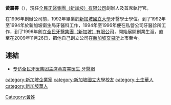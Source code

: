 '''黃震霄'''（'''{{lang-en|Chin-Siau Ng}}'''），現任[[全民牙醫集團（新加坡）有限公司|全民牙醫集團（新加坡）有限公司]]創辦人及首席執行官。

在1996年創辦公司前，1992年畢業於[[新加坡國立大學|新加坡國立大學]]牙醫學士學位。到了1992年至1994年於新加坡衛生局牙醫科工作，1994年至1996年便在私營公司牙醫診所工作，到了1996年創立[[全民牙醫集團（新加坡）有限公司|全民牙醫集團（新加坡）有限公司]]，開始展開創業生涯，直至在2009年11月26日，把他自己創立公司在[[新加坡交易所|新加坡交易所]]上市至今。

==連結==
*[https://web.archive.org/web/20120320211158/http://www.yayi.ibicn.com/news/d194228.html 专访全民牙医集团主席黄震霄医生 牙醫網]
{{DEFAULTSORT:Ng}}
[[category:新加坡企業家|category:新加坡企業家]]
[[category:新加坡國立大學校友|category:新加坡國立大學校友]]
[[category:土生華人|category:土生華人]]
[[category:新加坡華人|category:新加坡華人]]
[[Category:黃姓|Category:黃姓]]